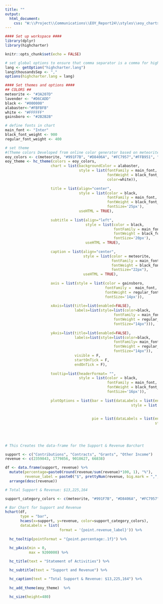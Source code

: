 ```yaml
---
title: ""
output:
  html_document:
    css: "W:\\Project\\Communications\\EOY_Report24\\styles\\eoy_charts.css"
---
```

<!-- link to Google Font -->
<link href="https://fonts.googleapis.com/css2?family=Inter:wght@100;200;300;400;500;600;700;800;900&display=swap" rel="stylesheet">

```r
#### Set up workspace ####
library(dplyr)
library(highcharter)

knitr::opts_chunk$set(echo = FALSE)

# set global options to ensure that comma separator is a comma for highchart graphs
lang <- getOption("highcharter.lang")
lang$thousandsSep <- ","
options(highcharter.lang = lang)

```

```r
#### Set themes and options ####
## COLORS ##
meteorite <- "#3A207D"
lavender <- "#D6CADD"
black <- "#000000"
alabaster<-"#FBFBFB"
white <- "#FFFFFF"
gainsboro <- "#2B2B2B"

# define fonts in chart
main_font <- "Inter"
black_font_weight <- 900
regular_font_weight <- 400

# set theme 
#(Theme colors Developed from online color generator based on meteorite https://mycolor.space/?hex=%233A207D&sub=1)
eoy_colors <- c(meteorite, "#991F7B", "#D8406A", "#FC7957","#FFB951", "#FFEEAC", lavender)
eoy_theme <- hc_theme(colors = eoy_colors,
                     chart = list(backgroundColor = alabaster,
                                  style = list(fontFamily = main_font, 
                                               fontWeight = black_font_weight,
                                               color=white)),
                      
                     title = list(align="center",
                                  style = list(color = black,
                                               fontFamily = main_font, 
                                               fontWeight = black_font_weight,
                                               fontSize='25px'),
                                  useHTML = TRUE),
                     
                     subtitle = list(align="left",
                                     style = list(color = black,
                                                  fontFamily = main_font, 
                                                  fontWeight = black_font_weight,
                                                  fontSize='20px'),
                                     useHTML = TRUE),
                     
                     caption = list(align="center",
                                    style = list(color = meteorite,
                                                 fontFamily = main_font, 
                                                 fontWeight = black_font_weight,
                                                 fontSize="22px"),
                                    useHTML = TRUE),
             
                     axis = list(style = list(color = gainsboro,
                                              fontFamily =  main_font,
                                              fontWeight = regular_font_weight,
                                              fontSize='14px')),
                     
                     xAxis=list(title=list(enabled=FALSE),
                                labels=list(style=list(color=black,
                                                  fontFamily = main_font, 
                                                  fontWeight = regular_font_weight,
                                                  fontSize="14px"))),
                     
                     yAxis=list(title=list(enabled=FALSE),
                                labels=list(style=list(color=black,
                                                  fontFamily= main_font, # font_axis_label
                                                  fontWeight = regular_font_weight,
                                                  fontSize="14px")),
                                visible = F, 
                                startOnTick = F, 
                                endOnTick = F),
                     
                     tooltip=list(headerFormat= "",
                                  style = list(color = black,
                                               fontFamily = main_font, 
                                               fontWeight = black_font_weight,
                                               fontSize='16px')),
                     
                     plotOptions = list(bar = list(dataLabels = list(enabled = TRUE,
                                                          style = list (fontSize ='14px',
                                                                        fontFamily = main_font,
                                                                        fontWeight = black_font_weight))),
                                        pie = list(dataLabels = list(enabled = TRUE,
                                                                     style = list(color = black,
                                                                                  fontFamily = main_font,
                                                                                  fontWeight = regular_font_weight,
                                                                                  fontSize="14px")))))

```


```r

# This Creates the data-frame for the Support & Revenue Barchart

support <- c("Contributions", "Contracts", "Grants", "Other Income")
revenue <- c(2359843, 1779856, 9018627, 66838)

df <- data.frame(support, revenue) %>%
  mutate(percentage=paste0(round(revenue/sum(revenue)*100, 1), "%"),
         revenue_label = paste0("$", prettyNum(revenue, big.mark = ",", scientific = FALSE))) %>%
  arrange(desc(revenue))

# Total Support & Revenue: $13,225,164

```

```r
support_category_colors <- c(meteorite, "#991F7B", "#D8406A", "#FC7957")

# Bar Chart for Support and Revenue 
hchart(df,
       type = "bar",
       hcaes(x=support, y=revenue, color=support_category_colors),
       dataLabels = list(
                         format = '{point.revenue_label}')) %>%
  
  hc_tooltip(pointFormat = "{point.percentage:.1f}") %>%
  
  hc_yAxis(min = 0,
           max = 9200000) %>%

  hc_title(text = "Statement of Activities") %>%

  hc_subtitle(text = "Support and Revenue") %>%

  hc_caption(text = "Total Support & Revenue: $13,225,164") %>%
  
  hc_add_theme(eoy_theme)  %>% 

  hc_size(height=480)

```

<script>
  document.querySelectorAll('.highchart').forEach((e) => {
    e.style.width = '100%';
  })
  document.querySelectorAll('.highchart').forEach((e) => {
    e.style.height = '100%';
  })
</script>